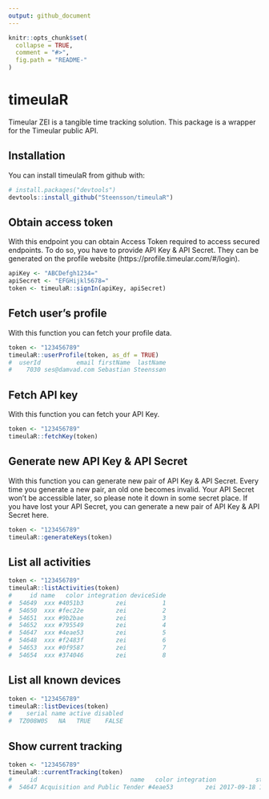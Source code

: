 ```yaml
---
output: github_document
---
```



```r
knitr::opts_chunk$set(
  collapse = TRUE,
  comment = "#>",
  fig.path = "README-"
)
```

# timeulaR

Timeular ZEI is a tangible time tracking solution. This package is a wrapper for the Timeular public API.

## Installation

You can install timeulaR from github with:

```r
# install.packages("devtools")
devtools::install_github("Steensson/timeulaR")
```


## Obtain access token

With this endpoint you can obtain Access Token required to access secured endpoints.
To do so, you have to provide API Key & API Secret.
They can be generated on the profile website (https://profile.timeular.com/#/login).

```r
apiKey <- "ABCDefgh1234="
apiSecret <- "EFGHijkl5678="
token <- timeulaR::signIn(apiKey, apiSecret)
```


## Fetch user's profile

With this function you can fetch your profile data.

```r
token <- "123456789"
timeulaR::userProfile(token, as_df = TRUE)
#  userId          email firstName  lastName
#    7030 ses@damvad.com Sebastian Steenssøn
```


## Fetch API key

With this function you can fetch your API Key.

```r
token <- "123456789"
timeulaR::fetchKey(token)
```


## Generate new API Key & API Secret

With this function you can generate new pair of API Key & API Secret.
Every time you generate a new pair, an old one becomes invalid.
Your API Secret won’t be accessible later, so please note it down in some secret place.
If you have lost your API Secret, you can generate a new pair of API Key & API Secret here.

```r
token <- "123456789"
timeulaR::generateKeys(token)
```


## List all activities

```r
token <- "123456789"
timeulaR::listActivities(token)
#     id name   color integration deviceSide
#  54649  xxx #4051b3         zei          1
#  54650  xxx #fec22e         zei          2
#  54651  xxx #9b2bae         zei          3
#  54652  xxx #795549         zei          4
#  54647  xxx #4eae53         zei          5
#  54648  xxx #f2483f         zei          6
#  54653  xxx #0f9587         zei          7
#  54654  xxx #374046         zei          8
```


## List all known devices

```r
token <- "123456789"
timeulaR::listDevices(token)
#    serial name active disabled
#  TZ008W0S   NA   TRUE    FALSE
```


## Show current tracking

```r
token <- "123456789"
timeulaR::currentTracking(token)
#     id                          name   color integration           startedAt note
#  54647 Acquisition and Public Tender #4eae53         zei 2017-09-18 16:32:26   NA
```
